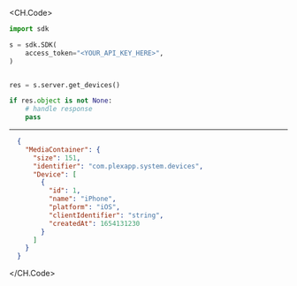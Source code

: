 
<CH.Code>
```python GetDevices.py
import sdk

s = sdk.SDK(
    access_token="<YOUR_API_KEY_HERE>",
)


res = s.server.get_devices()

if res.object is not None:
    # handle response
    pass
```
---

```json Example Response
  {
    "MediaContainer": {
      "size": 151,
      "identifier": "com.plexapp.system.devices",
      "Device": [
        {
          "id": 1,
          "name": "iPhone",
          "platform": "iOS",
          "clientIdentifier": "string",
          "createdAt": 1654131230
        }
      ]
    }
  }
```
</CH.Code>
